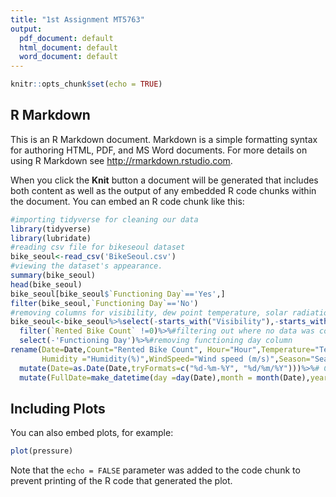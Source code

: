 ```yaml
---
title: "1st Assignment MT5763"
output:
  pdf_document: default
  html_document: default
  word_document: default
---
```


```r
knitr::opts_chunk$set(echo = TRUE)
```

## R Markdown

This is an R Markdown document. Markdown is a simple formatting syntax for authoring HTML, PDF, and MS Word documents. For more details on using R Markdown see <http://rmarkdown.rstudio.com>.

When you click the **Knit** button a document will be generated that includes both content as well as the output of any embedded R code chunks within the document. You can embed an R code chunk like this:

```r
#importing tidyverse for cleaning our data
library(tidyverse)
library(lubridate)
#reading csv file for bikeseoul dataset
bike_seoul<-read_csv('BikeSeoul.csv')
#viewing the dataset's appearance.
summary(bike_seoul)
head(bike_seoul)
bike_seoul[bike_seoul$`Functioning Day`=='Yes',]
filter(bike_seoul,`Functioning Day`=='No')
#removing columns for visibility, dew point temperature, solar radiation, rainfall and snowfall.
bike_seoul<-bike_seoul%>%select(-starts_with("Visibility"),-starts_with("Dew"),-starts_with("Solar"),-starts_with("Rain"),-starts_with("Snow"))%>%
  filter(`Rented Bike Count` !=0)%>%#filtering out where no data was collected for bike count
  select(-'Functioning Day')%>%#removing functioning day column
rename(Date=Date,Count="Rented Bike Count", Hour="Hour",Temperature="Temperature(C)",
       Humidity ="Humidity(%)",WindSpeed="Wind speed (m/s)",Season="Seasons",Holiday="Holiday")%>%#renaming columns
  mutate(Date=as.Date(Date,tryFormats=c("%d-%m-%Y", "%d/%m/%Y")))%>%# Converting Date to date object
  mutate(FullDate=make_datetime(day =day(Date),month = month(Date),year = year(Date),hour = Hour))#a new column is added, called FullDate which includes the hour in it 
```

## Including Plots

You can also embed plots, for example:

```r
plot(pressure)
```

Note that the `echo = FALSE` parameter was added to the code chunk to prevent printing of the R code that generated the plot.
